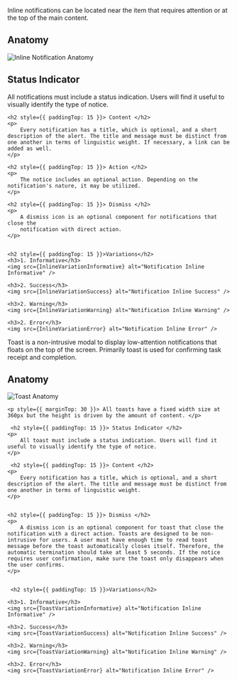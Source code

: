 


<Section title="1. Inline Notifications">
	<p>
		Inline notifications can be located near the item that requires attention or at the top of the main content.
	</p>
	<h2 style={{ paddingTop: 0 }}>Anatomy</h2>
	<img src={InlineAnatomy} alt="Inline Notification Anatomy" />
	<h2> Status Indicator </h2>
	<p>
		All notifications must include a status indication. Users will find it
		useful to visually identify the type of notice.
	</p>

    <h2 style={{ paddingTop: 15 }}> Content </h2>
    <p>
    	Every notification has a title, which is optional, and a short description of the alert. The title and message must be distinct from one another in terms of linguistic weight. If necessary, a link can be added as well.
    </p>

    <h2 style={{ paddingTop: 15 }}> Action </h2>
    <p>
    	The notice includes an optional action. Depending on the notification's nature, it may be utilized.
    </p>

    <h2 style={{ paddingTop: 15 }}> Dismiss </h2>
    <p>
    	A dismiss icon is an optional component for notifications that close the
    	notification with direct action.
    </p>


    <h2 style={{ paddingTop: 15 }}>Variations</h2>
    <h3>1. Informative</h3>
    <img src={InlineVariationInformative} alt="Notification Inline Informative" />

    <h3>2. Success</h3>
    <img src={InlineVariationSuccess} alt="Notification Inline Success" />

    <h3>2. Warning</h3>
    <img src={InlineVariationWarning} alt="Notification Inline Warning" />

    <h3>2. Error</h3>
    <img src={InlineVariationError} alt="Notification Inline Error" />

</Section>

<Section title="2. Toast Notifications">
	<p>
		Toast is a non-intrusive modal to display low-attention notifications that
		floats on the top of the screen. Primarily toast is used for confirming task
		receipt and completion.
	</p>
	<h2 style={{ marginTop: 0 }}>Anatomy</h2>
	<img src={ToastAnatomy} alt="Toast Anatomy" />

    <p style={{ marginTop: 30 }}> All toasts have a fixed width size at 360px but the height is driven by the amount of content. </p>

     <h2 style={{ paddingTop: 15 }}> Status Indicator </h2>
    <p>
    	All toast must include a status indication. Users will find it useful to visually identify the type of notice.
    </p>

     <h2 style={{ paddingTop: 15 }}> Content </h2>
    <p>
    	Every notification has a title, which is optional, and a short description of the alert. The title and message must be distinct from one another in terms of linguistic weight.
    </p>


    <h2 style={{ paddingTop: 15 }}> Dismiss </h2>
    <p>
    	A dismiss icon is an optional component for toast that close the notification with a direct action. Toasts are designed to be non-intrusive for users. A user must have enough time to read toast message before the toast automatically closes itself. Therefore, the automatic termination should take at least 5 seconds. If the notice requires user confirmation, make sure the toast only disappears when the user confirms.
    </p>


     <h2 style={{ paddingTop: 15 }}>Variations</h2>

    <h3>1. Informative</h3>
    <img src={ToastVariationInformative} alt="Notification Inline Informative" />

    <h3>2. Success</h3>
    <img src={ToastVariationSuccess} alt="Notification Inline Success" />

    <h3>2. Warning</h3>
    <img src={ToastVariationWarning} alt="Notification Inline Warning" />

    <h3>2. Error</h3>
    <img src={ToastVariationError} alt="Notification Inline Error" />

</Section>
